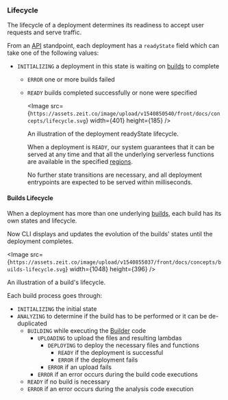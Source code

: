 
### Lifecycle
The lifecycle of a deployment determines its readiness to accept user requests and serve traffic.

From an [API](/api) standpoint, each deployment has a `readyState` field which can take one of the following values:

- `INITIALIZING` a deployment in this state is waiting on [builds](/docs/v2/deployments/builds) to complete
    - `ERROR` one or more builds failed
    - `READY` builds completed successfully or none were specified

        <Image src={`https://assets.zeit.co/image/upload/v1540850540/front/docs/concepts/lifecycle.svg`}
        width={401}
        height={185}
        />
        <Caption>An illustration of the deployment <InlineCode>readyState</InlineCode> lifecycle.</Caption>

        When a deployment is `READY`, our system guarantees that it can be served at any time and that all the underlying serverless functions are available in the specified [regions](/docs/v2/platform/regions-and-providers).

        No further state transitions are necessary, and all deployment entrypoints are expected to be served within milliseconds.

#### Builds Lifecycle
When a deployment has more than one underlying [builds](/docs/v2/deployments/builds), each build has its own states and lifecycle.

Now CLI displays and updates the evolution of the builds' states until the deployment completes.

<Image src={`https://assets.zeit.co/image/upload/v1540855037/front/docs/concepts/builds-lifecycle.svg`}
width={1048}
height={396}
/>
<Caption>An illustration of a <GenericLink href="/docs/v2/deployments/builds">build's</GenericLink> lifecycle.</Caption>

Each build process goes through:

- `INITIALIZING` the initial state
- `ANALYZING` to determine if the build has to be performed or it can be de-duplicated
    - `BUILDING` while executing the [Builder](/docs/v2/deployments/builders/overview) code
        - `UPLOADING` to upload the files and resulting lambdas
            - `DEPLOYING` to deploy the necessary files and functions
                - `READY` if the deployment is successful
                - `ERROR` if the deployment fails
            - `ERROR` if an upload fails
        - `ERROR` if an error occurs during the build code executions
    - `READY` if no build is necessary
    - `ERROR` if an error occurs during the analysis code execution
